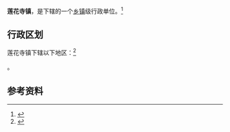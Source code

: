 {{中国乡级行政区|61/05/21/106/000}}

'''莲花寺镇'''，是{{PRC admin/fullname|61/05/21/106/000|3}}下辖的一个[[乡镇|乡镇]]级行政单位。<ref>{{PRC admin/ref sgc|{{PRC admin/parent|61/05/21/106/000}}}}</ref>

== 行政区划 ==

莲花寺镇下辖以下地区：<ref>{{PRC admin/ref sgc|61/05/21/106/000}}</ref>

{{PRC admin/children|61/05/21/106/000}}。

== 参考资料 ==

{{reflist}}

{{行政区划小作品}}
{{PRC admin/navcat|61/05/21/106/000}}